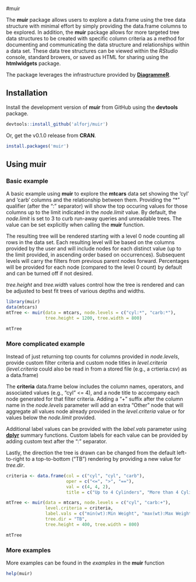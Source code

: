 #muir

The **muir** package allows users to explore a data.frame using the tree data structure with minimal effort by simply providing the data.frame columns to be explored. In addition, the **muir** package allows for more targeted tree data structures to be created with specific column criteria as a method for documenting and communicating the data structure and relationships within a data set. These data tree structures can be viewed within the *RStudio* console, standard browers, or saved as HTML for sharing using the **htmlwidgets** package.

The package leverages the infrastructure provided by [**DiagrammeR**](http://rich-iannone.github.io/DiagrammeR/).

## Installation

Install the development version of **muir** from GitHub using the **devtools** package.

```r
devtools::install_github('alforj/muir')
```

Or, get the v0.1.0 release from **CRAN**.

```r
install.packages('muir')
```

## Using muir

### Basic example
A basic example using **muir** to explore the **mtcars** data set showing the 'cyl' and 'carb' columns
and the relationship between them. Providing the "\*" qualifier (after the ":" separator) will
show the top occuring values for those columns up to the limit indicated in the *node.limit* value. By
default, the *node.limit* is set to 3 to curb run-away queries and unreadable trees. The value can be set
explicitly when calling the **muir** function. 

The resulting tree will be rendered starting with a level 0 node counting all rows in the data set. Each resulting level will be based on the columns provided by the user and will include nodes for each distinct value (up to the limit provided, in ascending order based on occurrences). Subsequent levels will carry the filters from previous
parent nodes forward. Percentages will be provided for each node (compared to the level 0 count) by default and can 
be turned off if not desired.

*tree.height* and *tree.width* values control how the tree is rendered and can be adjusted to best fit trees of
various depths and widths.

```r
library(muir)
data(mtcars)
mtTree <- muir(data = mtcars, node.levels = c("cyl:*", "carb:*"), 
               tree.height = 1200, tree.width = 800)

mtTree
```


### More complicated example
Instead of just returning top counts for columns provided in *node.levels*,
provide custom filter criteria and custom node titles in *level.criteria*
(*level.criteria* could also be read in from a stored file (e.g., a crtieria.csv) as a data.frame)

The **criteria** data.frame below includes the column names, operators, and associated values 
(e.g., "cyl" <= 4), and a node title to accompany each node generated for that filter criteria. 
Adding a "+" suffix after the column name in the *node.levels* parameter will add an extra 
"Other" node that will aggregate all values node already provided in the *level.criteria* value 
or for values below the *node.limit* provided.

Additional label values can be provided with the *label.vals* parameter using 
[**dplyr**](https://github.com/hadley/dplyr) summary functions. Custom labels for each value 
can be provided by adding custom text after the ":" separator. 

Lastly, the direction the tree is drawn can be changed from the default left-to-right to a 
top-to-bottom ("TB") rendering by providing a new value for *tree.dir*.

```r
criteria <- data.frame(col = c("cyl", "cyl", "carb"),
                       oper = c("<=", ">", "=="),
                       val = c(4, 4, 2),
                       title = c("Up to 4 Cylinders", "More than 4 Cylinders", "2 Carburetors"))

mtTree <- muir(data = mtcars, node.levels = c("cyl", "carb:+"),
               level.criteria = criteria,
               label.vals = c("min(wt):Min Weight", "max(wt):Max Weight"),
               tree.dir = "TB",
               tree.height = 400, tree.width = 800)

mtTree
```


### More examples

More examples can be found in the *examples* in the **muir** function

```r
help(muir)
```
